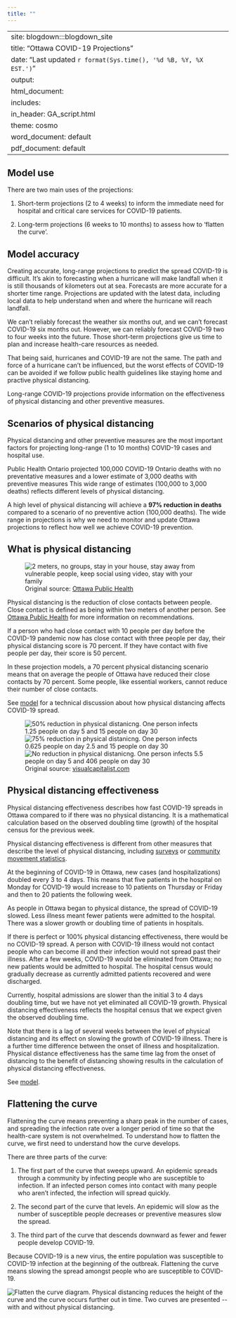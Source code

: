 ```yaml
---
title: ""
---
```


---
site: blogdown:::blogdown_site
title: "Ottawa COVID-19 Projections"
date: "Last updated `r format(Sys.time(), '%d %B, %Y, %X EST.')`"
output:
  html_document:
    includes:
       in_header: GA_script.html
    theme: cosmo
  word_document: default
  pdf_document: default
---
## Model use 

There are two main uses of the projections:

1) Short-term projections (2 to 4 weeks) to inform the immediate need for hospital and critical care services for COVID-19 patients. 

2) Long-term projections (6 weeks to 10 months) to assess how to 'flatten the curve'.  

## Model accuracy 

Creating accurate, long-range projections to predict the spread COVID-19 is difficult. It's akin to forecasting when a hurricane will make landfall when it is still thousands of kilometers out at sea. Forecasts are more accurate for a shorter time range. Projections are updated with the latest data, including local data to help understand when and where the hurricane will reach landfall.  

We can't reliably forecast the weather six months out, and we can't forecast COVID-19 six months out. However, we can reliably forecast COVID-19 two to four weeks into the future. Those short-term projections give us time to plan and increase health-care resources as needed. 

That being said, hurricanes and COVID-19 are not the same. The path and force of a hurricane can't be influenced, but the worst effects of COVID-19 can be avoided if we follow public health guidelines like staying home and practive physical distancing.  

Long-range COVID-19 projections provide information on the effectiveness of physical distancing and other preventive measures. 

## Scenarios of physical distancing 

Physical distancing and other preventive measures are the most important factors for projecting long-range (1 to 10 months) COVID-19 cases and hospital use.  

Public Health Ontario projected 100,000 COVID-19 Ontario deaths with no preventative measures and a lower estimate of 3,000 deaths with preventive measures This wide range of estimates (100,000 to 3,000 deaths) reflects different levels of physical distancing.  

A high level of physical distancing will achieve a **97% reduction in deaths** compared to a scenario of no preventive action (100,000 deaths). The wide range in projections is why we need to monitor and update Ottawa projections to reflect how well we achieve COVID-19 prevention. 

## What is physical distancing {#distancing}

<div class="more-info-images">
<figure>
<img src="/images/Physicalsocialdistancing_webbanner_updated.jpg"
  alt="2 meters, no groups, stay in your house, stay away from vulnerable people, keep social using video, stay with your family" />
<figcaption>
  Original source: [Ottawa Public Health](https://www.ottawapublichealth.ca/en/public-health-topics/social-distancing.aspx)
</figure>
</figccaption>
</div>

Physical distancing is the reduction of close contacts between people. Close contact is defined as being within two meters of another person. See [Ottawa Public Health](https://www.ottawapublichealth.ca/en/public-health-topics/social-distancing.aspx) for more information on recommendations. 

If a person who had close contact with 10 people per day before the COVID-19 pandemic now has close contact with three people per day, their physical distancing score is 70 percent. If they have contact with five people per day, their score is 50 percent.   

In these projection models, a 70 percent physical distancing scenario means that on average the people of Ottawa have reduced their close contacts by 70 percent. Some people, like essential workers, cannot reduce their number of close contacts.

See [model](/model#distancing) for a technical discussion about how physical distancing affects COVID-19 spread.

<div class="more-info-images">
<figure>
<img src="/images/176989- infographic 50 percent.png"
  alt="50% reduction in physical distanicng. One person infects 1.25 people on day 5 and 15 people on day 30" />
<img src="/images/176989- infographic 75 percent.png"
  alt="75% reduction in physical distanicng. One person infects 0.625 people on day 2.5 and 15 people on day 30" />
<img src="/images/176989- infographic No.png"
  alt="No reduction in physical distanicng. One person infects 5.5 people on day 5 and 406 people on day 30"/>
<figcaption>
  Original source: [visualcapitalist.com](https://www.visualcapitalist.com/the-math-behind-social-distancing/)
</figure>
</figccaption>
</div>

## Physical distancing effectiveness

Physical distancing effectiveness describes how fast COVID-19 spreads in Ottawa compared to if there was no physical distancing. It is a mathematical calculation based on the observed doubling time (growth) of the hospital census for the previous week.

Physical distancing effectiveness is different from other measures that describe the level of physical distancing, including [surveys](https://www.ottawapublichealth.ca/en/reports-research-and-statistics/la-maladie-coronavirus-covid-19.aspx) or [community movement statistics](https://www.gstatic.com/covid19/mobility/2020-04-17_CA_Mobility_Report_en.pdf). 

At the beginning of COVID-19 in Ottawa, new cases (and hospitalizations) doubled every 3 to 4 days. This means that five patients in the hospital on Monday for COVID-19 would increase to 10 patients on Thursday or Friday and then to 20 patients the following week. 

As people in Ottawa began to physical distance, the spread of COVID-19 slowed. Less illness meant fewer patients were admitted to the hospital. There was a slower growth or doubling time of patients in hospitals. 

If there is perfect or 100% physical distancing effectiveness, there would be no COVID-19 spread. A person with COVID-19 illness would not contact people who can become ill and their infection would not spread past their illness. After a few weeks, COVID-19 would be eliminated from Ottawa; no new patients would be admitted to hospital. The hospital census would gradually decrease as currently admitted patients recovered and were discharged.

Currently, hospital admissions are slower than the initial 3 to 4 days doubling time, but we have not yet eliminated all COVID-19 growth. Physical distancing effectiveness reflects the hospital census that we expect given the observed doubling time. 

Note that there is a lag of several weeks between the level of physical distancing and its effect on slowing the growth of COVID-19 illness. There is a further time difference between the onset of illness and hospitalization. Physical distance effectiveness has the same time lag from the onset of distancing to the benefit of distancing showing results in the calculation of physical distancing effectiveness. 

See [model](model#distancing).

## Flattening the curve {#flatten-curve}

Flattening the curve means preventing a sharp peak in the number of cases, and spreading the infection rate over a longer period of time so that the health-care system is not overwhelmed. To understand how to flatten the curve, we first need to understand how the curve develops.  

There are three parts of the curve:  

1) The first part of the curve that sweeps upward. An epidemic spreads through a community by infecting people who are susceptible to infection. If an infected person comes into contact with many people who aren’t infected, the infection will spread quickly. 

2) The second part of the curve that levels. An epidemic will slow as the number of susceptible people decreases or preventive measures slow the spread. 

3) The third part of the curve that descends downward as fewer and fewer people develop COVID-19. 

Because COVID-19 is a new virus, the entire population was susceptible to COVID-19 infection at the beginning of the outbreak. Flattening the curve means slowing the spread amongst people who are susceptible to COVID-19.

<div class="more-info-images">
<img 
    src="/images/flatten-curve.png"
    alt="Flatten the curve diagram. Physical distancing reduces the height of the curve and the curve occurs further out in time. Two curves are presented -- with and without physical distancing."/>
</div>